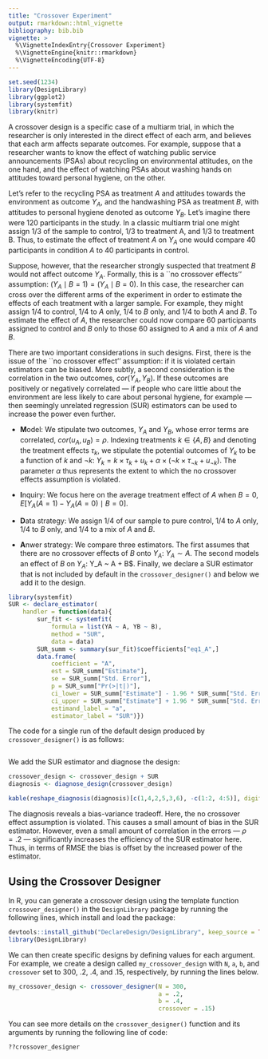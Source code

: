 ```yaml
---
title: "Crossover Experiment"
output: rmarkdown::html_vignette
bibliography: bib.bib
vignette: >
  %\VignetteIndexEntry{Crossover Experiment}
  %\VignetteEngine{knitr::rmarkdown}
  %\VignetteEncoding{UTF-8}
---
```



```r
set.seed(1234)
library(DesignLibrary)
library(ggplot2)
library(systemfit)
library(knitr)
```

A crossover design is a specific case of a multiarm trial, in which the researcher is only interested in the direct effect of each arm, and believes that each arm affects separate outcomes. For example, suppose that a researcher wants to know the effect of watching public service announcements (PSAs) about recycling on environmental attitudes, on the one hand, and the effect of watching PSAs about washing hands on attitudes toward personal hygiene, on the other. 

Let's refer to the recycling PSA as treatment $A$ and attitudes towards the environment as outcome $Y_A$, and the handwashing PSA as treatment $B$, with attitudes to personal hygiene denoted as outcome $Y_B$. Let's imagine there were 120 participants in the study. In a classic multiarm trial one might assign 1/3 of the sample to control, 1/3 to treatment A, and 1/3 to treatment B. Thus, to estimate the effect of treatment $A$  on $Y_A$ one would compare 40 participants in condition $A$ to 40 participants in control. 

Suppose, however, that the researcher strongly suspected that treatment $B$ would not affect outcome $Y_A$. Formally, this is a ``no crossover effects'' assumption: $(Y_A \mid B = 1) = (Y_A \mid B = 0)$. In this case, the researcher can cross over the different arms of the experiment in order to estimate the effects of each treatment with a larger sample. For example, they might assign 1/4 to control, 1/4 to $A$ only, 1/4 to $B$ only, and 1/4 to both $A$ and $B$. To estimate the effect of $A$, the researcher could now compare 60 participants assigned to control and $B$ only to those 60 assigned to $A$ and a mix of $A$ and $B$. 

There are two important considerations in such designs. First, there is the issue of the ``no crossover effect'' assumption: if it is violated certain estimators can be biased. More subtly, a second consideration is the correlation in the two outcomes, $cor(Y_A,Y_B)$. If these outcomes are positively or negatively correlated --- if people who care little about the environment are less likely to care about personal hygiene, for example --- then seemingly unrelated regression (SUR) estimators can be used to increase the power even further.   


 - **M**odel: We stipulate two outcomes, $Y_A$ and $Y_B$, whose error terms are correlated, $cor(u_A,u_B) = \rho$. Indexing treatments $k \in \{A,B\}$ and denoting the treatment effects $\tau_k$, we stipulate the potential outcomes of $Y_k$ to be a function of $k$ and $\neg k$: $Y_k = k \times \tau_k + u_k + \alpha \times (\neg k \times \tau_{\neg k} + u_{\neg k})$. The parameter $\alpha$ thus represents the extent to which the no crossover effects assumption is violated.

 - **I**nquiry: We focus here on the average treatment effect of $A$ when $B = 0$, $E[Y_A(A = 1) - Y_A(A = 0) \mid B = 0]$. 
 
 - **D**ata strategy: We assign 1/4 of our sample to pure control, 1/4 to $A$ only, 1/4 to $B$ only, and 1/4 to a mix of $A$ and $B$. 
 
 - **A**nwer strategy: We compare three estimators. The first assumes that there are no crossover effects of $B$ onto $Y_A$: $Y_A \sim A$. The second models an effect of $B$ on $Y_A$: Y_A ~ A + B$. Finally, we declare a SUR estimator that is not included by default in the `crossover_designer()` and below we add it to the design.
```r
library(systemfit)
SUR <- declare_estimator(
	handler = function(data){
		sur_fit <- systemfit(
			formula = list(YA ~ A, YB ~ B),
			method = "SUR",
			data = data)
		SUR_summ <- summary(sur_fit)$coefficients["eq1_A",]
		data.frame(
			coefficient = "A",
			est = SUR_summ["Estimate"],
			se = SUR_summ["Std. Error"],
			p = SUR_summ["Pr(>|t|)"],
			ci_lower = SUR_summ["Estimate"] - 1.96 * SUR_summ["Std. Error"],
			ci_upper = SUR_summ["Estimate"] + 1.96 * SUR_summ["Std. Error"],
			estimand_label = "a",
			estimator_label = "SUR")})
```

The code for a single run of the default design produced by `crossover_designer()` is as follows:

```r
```

We add the SUR estimator and diagnose the design:

```r
crossover_design <- crossover_design + SUR
diagnosis <- diagnose_design(crossover_design)
```

```r
kable(reshape_diagnosis(diagnosis)[c(1,4,2,5,3,6), -c(1:2, 4:5)], digits = 2,row.names = F)
```

The diagnosis reveals a bias-variance tradeoff. Here, the no crossover effect assumption is violated. This causes a small amount of bias in the SUR estimator. However, even a small amount of correlation in the errors --- $\rho = .2$ --- significantly increases the efficiency of the SUR estimator here. Thus, in terms of RMSE the bias is offset by the increased power of the estimator. 

## Using the Crossover Designer

In R, you can generate a crossover design using the template function `crossover_designer()` in the `DesignLibrary` package by running the following lines, which install and load the package:

```r
devtools::install_github("DeclareDesign/DesignLibrary", keep_source = TRUE)
library(DesignLibrary)
```

We can then create specific designs by defining values for each argument. For example, we create a design called `my_crossover_design` with `N`, `a`, `b`, and `crossover` set to 300, .2, .4, and .15, respectively, by running the lines below.

```r
my_crossover_design <- crossover_designer(N = 300,
                                          a = .2,
                                          b = .4,
                                          crossover = .15)
```

You can see more details on the `crossover_designer()` function and its arguments by running the following line of code:

```r
??crossover_designer
```









